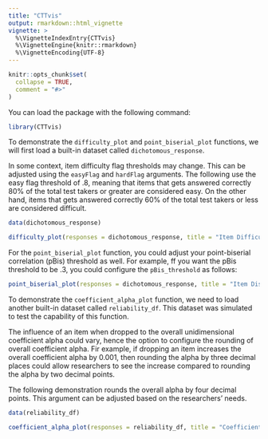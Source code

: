 ```yaml
---
title: "CTTvis"
output: rmarkdown::html_vignette
vignette: >
  %\VignetteIndexEntry{CTTvis}
  %\VignetteEngine{knitr::rmarkdown}
  %\VignetteEncoding{UTF-8}
---
```


```r
knitr::opts_chunk$set(
  collapse = TRUE,
  comment = "#>"
)
```

You can load the package with the following command:

```r
library(CTTvis)
```

To demonstrate the `difficulty_plot` and `point_biserial_plot` functions, we will first load a built-in dataset called `dichotomous_response`.

In some context, item difficulty flag thresholds may change. This can be adjusted using the `easyFlag` and `hardFlag` arguments. The following use the easy flag threshold of .8, meaning that items that gets answered correctly 80% of the total test takers or greater are considered easy. On the other hand, items that gets answered correctly 60% of the total test takers or less are considered difficult.


```r
data(dichotomous_response)

difficulty_plot(responses = dichotomous_response, title = "Item Difficulty Plot", easyFlag = .80, hardFlag = .60)
```

For the `point_biserial_plot` function, you could adjust your point-biserial correlation (pBis) threshold as well. For example, ff you want the pBis threshold to be .3, you could configure the `pBis_threshold` as follows:

```r
point_biserial_plot(responses = dichotomous_response, title = "Item Discrimination Plot", pBis_threshold = 0.30)
```

To demonstrate the `coefficient_alpha_plot` function, we need to load another built-in dataset called `reliability_df`. This dataset was simulated to test the capability of this function.

The influence of an item when dropped to the overall unidimensional coefficient alpha could vary, hence the option to configure the rounding of overall coefficient alpha. Fir example, if dropping an item increases the overall coefficient alpha by 0.001, then rounding the alpha by three decimal places could allow researchers to see the increase compared to rounding the alpha by two decimal points.

The following demonstration rounds the overall alpha by four decimal points. This argument can be adjusted based on the researchers' needs.

```r
data(reliability_df)

coefficient_alpha_plot(responses = reliability_df, title = "Coefficient Alpha Plot", alpha_round = 4)
```

